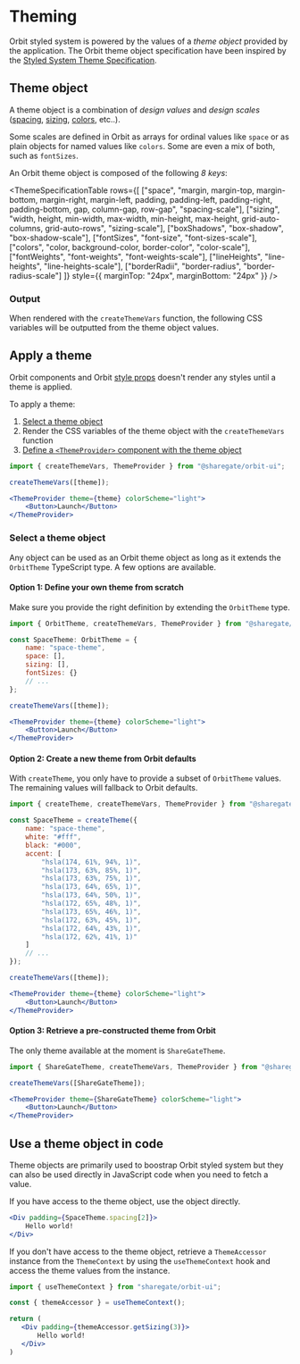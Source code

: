 
<Meta
    title="Features/Theming"
    id="theming"
/>

# Theming

Orbit styled system is powered by the values of a *theme object* provided by the application. The Orbit theme object specification have been inspired by the [Styled System Theme Specification](https://styled-system.com/theme-specification).

## Theme object

A theme object is a combination of *design values* and *design scales* ([spacing](?path=/story/tokens--page#spacings), [sizing](?path=/story/tokens--page#sizings), [colors](?path=/story/tokens--page#text-colors), etc..).

Some scales are defined in Orbit as arrays for ordinal values like `space` or as plain objects for named values like `colors`. Some are even a mix of both, such as `fontSizes`.

An Orbit theme object is composed of the following *8 keys*:

<ThemeSpecificationTable
    rows={[
        ["space", "margin, margin-top, margin-bottom, margin-right, margin-left, padding, padding-left, padding-right, padding-bottom, gap, column-gap, row-gap", "spacing-scale"],
        ["sizing", "width, height, min-width, max-width, min-height, max-height, grid-auto-columns, grid-auto-rows", "sizing-scale"],
        ["boxShadows", "box-shadow", "box-shadow-scale"],
        ["fontSizes", "font-size", "font-sizes-scale"],
        ["colors", "color, background-color, border-color", "color-scale"],
        ["fontWeights", "font-weights", "font-weights-scale"],
        ["lineHeights", "line-heights", "line-heights-scale"],
        ["borderRadii", "border-radius", "border-radius-scale"]
    ]}
    style={{
        marginTop: "24px",
        marginBottom: "24px"
    }}
/>

### Output

When rendered with the `createThemeVars` function, the following CSS variables will be outputted from the theme object values.

<Table
    columns={[
        { title: "Theme key", headerStyle: { width: "150px" }, rowClassName: "code" },
        { title: "CSS variables", headerStyle: { width: "200px" }, rowClassName: "code"}
    ]}
    rows={[
        ["space", "--o-ui-sp-{x}"],
        ["sizing", "--o-ui-sz-{x}"],
        ["boxShadows", "--o-ui-bs-{x}"],
        ["fontSizes", "--o-ui-fs-{x}"],
        ["colors", "--o-ui-{x}"],
        ["fontWeights", "--o-ui-fw-{x}"],
        ["lineHeights", "--o-ui-lh-{x}"],
        ["borderRadii", "--o-ui-br-{x}"]
    ]}
    style={{
        marginTop: "24px",
        marginBottom: "24px"
    }}
/>

## Apply a theme

Orbit components and Orbit [style props](?path=/docs/style-props--page) doesn't render any styles until a theme is applied.

To apply a theme:

1. [Select a theme object](#select-a-theme-object)
2. Render the CSS variables of the theme object with the `createThemeVars` function
3. [Define a `<ThemeProvider>` component with the theme object](?path=/docs/theme-provider--page)

```jsx
import { createThemeVars, ThemeProvider } from "@sharegate/orbit-ui";

createThemeVars([theme]);

<ThemeProvider theme={theme} colorScheme="light">
    <Button>Launch</Button>
</ThemeProvider>
```

### Select a theme object

Any object can be used as an Orbit theme object as long as it extends the <GithubLink path="/packages/components/src/styling/src/theming/orbitTheme.ts">`OrbitTheme`</GithubLink> TypeScript type. A few options are available.

#### Option 1: Define your own theme from scratch

Make sure you provide the right definition by extending the <GithubLink path="/packages/components/src/styling/src/theming/orbitTheme.ts">`OrbitTheme`</GithubLink> type.

```jsx
import { OrbitTheme, createThemeVars, ThemeProvider } from "@sharegate/orbit-ui";

const SpaceTheme: OrbitTheme = {
    name: "space-theme",
    space: [],
    sizing: [],
    fontSizes: {}
    // ...
};

createThemeVars([theme]);

<ThemeProvider theme={theme} colorScheme="light">
    <Button>Launch</Button>
</ThemeProvider>
```

#### Option 2: Create a new theme from Orbit defaults

With `createTheme`, you only have to provide a subset of <GithubLink path="/packages/components/src/styling/src/theming/orbitTheme.ts">`OrbitTheme`</GithubLink> values. The remaining values will fallback to Orbit defaults.

```jsx
import { createTheme, createThemeVars, ThemeProvider } from "@sharegate/orbit-ui";

const SpaceTheme = createTheme({
    name: "space-theme",
    white: "#fff",
    black: "#000",
    accent: [
        "hsla(174, 61%, 94%, 1)",
        "hsla(173, 63%, 85%, 1)",
        "hsla(173, 63%, 75%, 1)",
        "hsla(173, 64%, 65%, 1)",
        "hsla(173, 64%, 50%, 1)",
        "hsla(172, 65%, 48%, 1)",
        "hsla(173, 65%, 46%, 1)",
        "hsla(172, 63%, 45%, 1)",
        "hsla(172, 64%, 43%, 1)",
        "hsla(172, 62%, 41%, 1)"
    ]
    // ...
});

createThemeVars([theme]);

<ThemeProvider theme={theme} colorScheme="light">
    <Button>Launch</Button>
</ThemeProvider>
```

#### Option 3: Retrieve a pre-constructed theme from Orbit

The only theme available at the moment is <GithubLink path="/packages/components/src/styling/src/theming/sharegateTheme.ts">`ShareGateTheme`</GithubLink>.

```jsx
import { ShareGateTheme, createThemeVars, ThemeProvider } from "@sharegate/orbit-ui";

createThemeVars([ShareGateTheme]);

<ThemeProvider theme={ShareGateTheme} colorScheme="light">
    <Button>Launch</Button>
</ThemeProvider>
```

## Use a theme object in code

Theme objects are primarily used to boostrap Orbit styled system but they can also be used directly in JavaScript code when you need to fetch a value.

If you have access to the theme object, use the object directly.

```jsx
<Div padding={SpaceTheme.spacing[2]}>
    Hello world!
</Div>
```

If you don't have access to the theme object, retrieve a `ThemeAccessor` instance from the `ThemeContext` by using the `useThemeContext` hook and access the theme values from the instance.

```jsx
import { useThemeContext } from "sharegate/orbit-ui";

const { themeAccessor } = useThemeContext();

return (
   <Div padding={themeAccessor.getSizing(3)}>
       Hello world!
   </Div>
)
```
